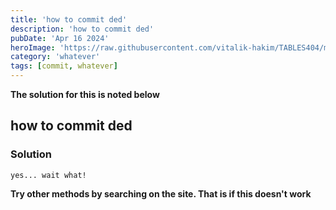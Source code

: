 ```yaml
---
title: 'how to commit ded'
description: 'how to commit ded'
pubDate: 'Apr 16 2024'
heroImage: 'https://raw.githubusercontent.com/vitalik-hakim/TABLES404/main/error_b/misc.png'
category: 'whatever'
tags: [commit, whatever]
---
```


**The solution for this is noted below**

## how to commit ded

### Solution

```whatever
yes... wait what!
```

**Try other methods by searching on the site. That is if this doesn't work**
